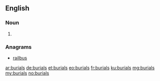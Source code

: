 ==English==

===Noun===
{{head|en|plural}}

# {{plural of|burial|lang=en}}

===Anagrams===
* [[railbus#English|railbus]]

[[ar:burials]]
[[de:burials]]
[[et:burials]]
[[eo:burials]]
[[fr:burials]]
[[ku:burials]]
[[mg:burials]]
[[my:burials]]
[[no:burials]]